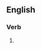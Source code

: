 ==English==

===Verb===
{{head|en|present participle}}

# {{present participle of|oligomerize|lang=en|nocat=1}}